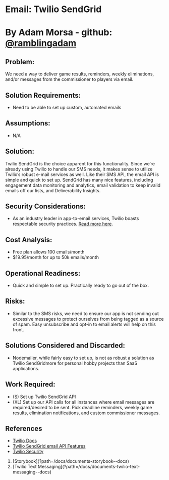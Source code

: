 
# Email: Twilio SendGrid

# By Adam Morsa - github: [@ramblingadam](https://github.com/ramblingadam)

## Problem:

We need a way to deliver game results, reminders, weekly eliminations, and/or messages from
the commissioner to players via email.

## Solution Requirements:

- Need to be able to set up custom, automated emails

## Assumptions:

- N/A

## Solution:

Twilio SendGrid is the choice apparent for this functionality. Since we’re already using Twilio to
handle our SMS needs, it makes sense to utilize Twilio’s robust e-mail services as well. Like
their SMS API, the email API is simple and quick to set up. SendGrid has many nice features,
including engagement data monitoring and analytics, email validation to keep invalid emails off
our lists, and Deliverability Insights.

## Security Considerations:

- As an industry leader in app-to-email services, Twilio boasts respectable security
  practices. [Read more here](https://www.twilio.com/docs/usage/security).

## Cost Analysis:

- Free plan allows 100 emails/month
- $19.95/month for up to 50k emails/month

## Operational Readiness:

- Quick and simple to set up. Practically ready to go out of the box.

## Risks:

- Similar to the SMS risks, we need to ensure our app is not sending out excessive
  messages to protect ourselves from being tagged as a source of spam. Easy
  unsubscribe and opt-in to email alerts will help on this front.

## Solutions Considered and Discarded:

- Nodemailer, while fairly easy to set up, is not as robust a solution as Twilio SendGridmore for personal hobby projects than SaaS applications.

## Work Required:

- (S) Set up Twilio SendGrid API
- (XL) Set up our API calls for all instances where email messages are required/desired to
  be sent. Pick deadline reminders, weekly game results, elimination notifications, and
  custom commissioner messages.

## References

- [Twilio Docs](https://www.twilio.com/docs)
- [Twilio SendGrid email API Features](https://www.twilio.com/en-us/sendgrid/email-api)
- [Twilio Security](https://www.twilio.com/docs/usage/security)

<ol className="doc_nav_links">
  <li>[Storybook](?path=/docs/documents-storybook--docs)</li>
  <li>
    [Twilio Text Messaging](?path=/docs/documents-twilio-text-messaging--docs)
  </li>
</ol>
